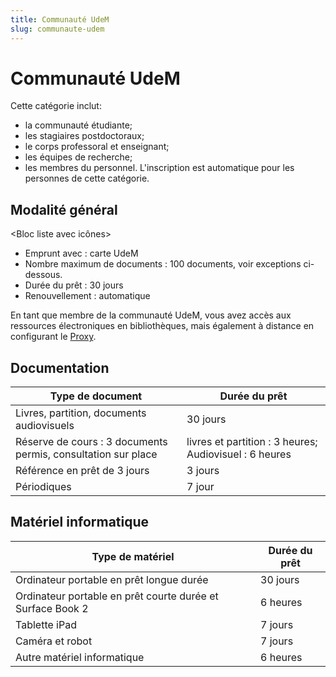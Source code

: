 ```yaml
---
title: Communauté UdeM
slug: communaute-udem
---
```


# Communauté UdeM

Cette catégorie inclut:

- la communauté étudiante;
- les stagiaires postdoctoraux;
- le corps professoral et enseignant;
- les équipes de recherche;
- les membres du personnel. L'inscription est automatique pour les personnes de cette catégorie.

## Modalité général

<Bloc liste avec icônes>

- Emprunt avec : carte UdeM
- Nombre maximum de documents : 100 documents, voir exceptions ci-dessous.
- Durée du prêt : 30 jours
- Renouvellement : automatique

</Bloc>

En tant que membre de la communauté UdeM, vous avez accès aux ressources électroniques en bibliothèques, mais également à distance en configurant le [Proxy]().

## Documentation

| Type de document                                              | Durée du prêt                                          |
| ------------------------------------------------------------- | ------------------------------------------------------ |
| Livres, partition, documents audiovisuels                     | 30 jours                                               |
| Réserve de cours : 3 documents permis, consultation sur place | livres et partition : 3 heures; Audiovisuel : 6 heures |
| Référence en prêt de 3 jours                                  | 3 jours                                                |
| Périodiques                                                   | 7 jour                                                 |

## Matériel informatique

| Type de matériel                                           | Durée du prêt |
| ---------------------------------------------------------- | ------------- |
| Ordinateur portable en prêt longue durée                   | 30 jours      |
| Ordinateur portable en prêt courte durée et Surface Book 2 | 6 heures      |
| Tablette iPad                                              | 7 jours       |
| Caméra et robot                                            | 7 jours       |
| Autre matériel informatique                                | 6 heures      |
